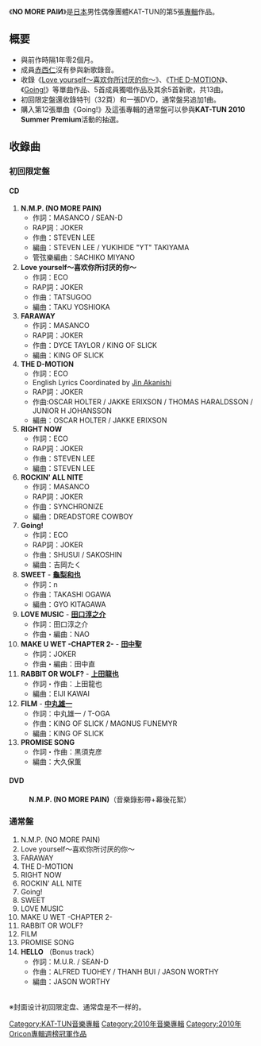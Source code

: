 {{Infobox album
| name           = NO MORE PAIИ
| type           = 專輯
| artist         = [[KAT-TUN|KAT-TUN]]
<!-- 未知參數 | background     = Orange -->
| released       = 2010年6月16日
| recorded       = 2010年
| genre          = [[J-POP|J-POP]]
| label          = [[J_Storm|J-One Records]]
| chart_position = * 週最高排名第1名（[[Oricon|Oricon]]）
* 2010年6月度月排名第3名（Oricon）
| prev_title     = [[Break_the_Records_-by_you_&_for_you-|Break the Records -by you & for you-]]
| prev_year      = 2009
| next_title     = 
| next_year      = 
}}
《'''NO MORE PAIИ'''》是[[日本|日本]]男性偶像團體KAT-TUN的第5張[[音樂專輯|專輯]]作品。
== 概要 ==
* 與前作時隔1年零2個月。
* 成員[[赤西仁|赤西仁]]沒有參與新歌錄音。
* 收錄《[[Love_yourself～喜欢你所讨厌的你～|Love yourself～喜欢你所讨厌的你～]]》、《[[Love_yourself～喜欢你所讨厌的你～|THE D-MOTION]]》、《[[Going!|Going!]]》等單曲作品、5首成員獨唱作品及其余5首新歌，共13曲。
* 初回限定盤還收錄特刊（32頁）和一張DVD，通常盤另追加1曲。
* 購入第12張單曲《Going!》及這張專輯的通常盤可以參與'''KAT-TUN 2010 Summer Premium'''活動的抽選。
== 收錄曲 ==
=== 初回限定盤 ===
==== CD ====
# '''N.M.P. (NO MORE PAIN)'''
#* 作詞：MASANCO / SEAN-D
#* RAP詞：JOKER
#* 作曲：STEVEN LEE
#* 編曲：STEVEN LEE / YUKIHIDE "YT" TAKIYAMA
#* 管弦樂編曲：SACHIKO MIYANO
#'''Love yourself～喜欢你所讨厌的你～'''
#* 作詞：ECO
#* RAP詞：JOKER
#* 作曲：TATSUGOO
#* 編曲：TAKU YOSHIOKA
# '''FARAWAY'''
#* 作詞：MASANCO
#* RAP詞：JOKER
#* 作曲：DYCE TAYLOR / KING OF SLICK
#* 編曲：KING OF SLICK
# '''THE D-MOTION'''
#* 作詞：ECO
#* English Lyrics Coordinated by [[赤西仁|Jin Akanishi]]
#* RAP詞：JOKER
#* 作曲:OSCAR HOLTER / JAKKE ERIXSON / THOMAS HARALDSSON / JUNIOR H JOHANSSON
#* 編曲：OSCAR HOLTER / JAKKE ERIXSON
# '''RIGHT NOW'''
#* 作詞：ECO
#* RAP詞：JOKER
#* 作曲：STEVEN LEE
#* 編曲：STEVEN LEE
# '''ROCKIN' ALL NITE'''
#* 作詞：MASANCO
#* RAP詞：JOKER
#* 作曲：SYNCHRONIZE
#* 編曲：DREADSTORE COWBOY
# '''Going!'''
#* 作詞：ECO
#* RAP詞：JOKER
#* 作曲：SHUSUI / SAKOSHIN
#* 編曲：吉岡たく
# '''SWEET''' - '''[[龜梨和也|龜梨和也]]'''
#* 作詞：n
#* 作曲：TAKASHI OGAWA
#* 編曲：GYO KITAGAWA
# '''LOVE MUSIC''' - '''[[田口淳之介|田口淳之介]]'''
#* 作詞：田口淳之介
#* 作曲・編曲：NAO
# '''MAKE U WET -CHAPTER 2- ''' - '''[[田中聖|田中聖]]'''
#* 作詞：JOKER
#* 作曲・編曲：田中直
# '''RABBIT OR WOLF?''' - '''[[上田龍也|上田龍也]]'''
#* 作詞・作曲：上田龍也
#* 編曲：EIJI KAWAI
# '''FILM''' - '''[[中丸雄一|中丸雄一]]'''
#* 作詞：中丸雄一 / T-OGA
#* 作曲：KING OF SLICK / MAGNUS FUNEMYR
#* 編曲：KING OF SLICK
# '''PROMISE SONG'''
#* 作詞・作曲：黒須克彦
#* 編曲：大久保薫
==== DVD ====
:'''N.M.P. (NO MORE PAIN)'''（音樂錄影帶+幕後花絮）

=== 通常盤 ===
# N.M.P. (NO MORE PAIN)
# Love yourself～喜欢你所讨厌的你～
# FARAWAY
# THE D-MOTION
# RIGHT NOW
# ROCKIN' ALL NITE
# Going!
# SWEET
# LOVE MUSIC
# MAKE U WET -CHAPTER 2-
# RABBIT OR WOLF?
# FILM
# PROMISE SONG
# '''HELLO''' （Bonus track）
#* 作詞：M.U.R. / SEAN-D
#* 作曲：ALFRED TUOHEY / THANH BUI / JASON WORTHY
#* 編曲：JASON WORTHY
<br />
※封面设计初回限定盘、通常盘是不一样的。

{{KAT-TUN}}
{{Oricon專輯週榜冠軍 (2010年)|2010年6月28日}}

{{DEFAULTSORT:NO MORE PAIИ}}
[[Category:KAT-TUN音樂專輯|Category:KAT-TUN音樂專輯]]
[[Category:2010年音樂專輯|Category:2010年音樂專輯]]
[[Category:2010年Oricon專輯週榜冠軍作品|Category:2010年Oricon專輯週榜冠軍作品]]